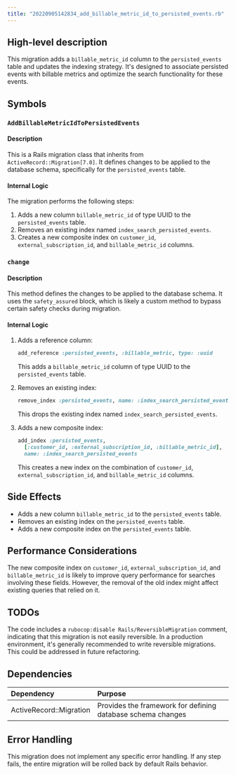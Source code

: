 ```yaml
---
title: "20220905142834_add_billable_metric_id_to_persisted_events.rb"
---
```


## High-level description
This migration adds a `billable_metric_id` column to the `persisted_events` table and updates the indexing strategy. It's designed to associate persisted events with billable metrics and optimize the search functionality for these events.

## Symbols

### `AddBillableMetricIdToPersistedEvents`
#### Description
This is a Rails migration class that inherits from `ActiveRecord::Migration[7.0]`. It defines changes to be applied to the database schema, specifically for the `persisted_events` table.

#### Internal Logic
The migration performs the following steps:
1. Adds a new column `billable_metric_id` of type UUID to the `persisted_events` table.
2. Removes an existing index named `index_search_persisted_events`.
3. Creates a new composite index on `customer_id`, `external_subscription_id`, and `billable_metric_id` columns.

### `change`
#### Description
This method defines the changes to be applied to the database schema. It uses the `safety_assured` block, which is likely a custom method to bypass certain safety checks during migration.

#### Internal Logic
1. Adds a reference column:
   ```ruby
   add_reference :persisted_events, :billable_metric, type: :uuid
   ```
   This adds a `billable_metric_id` column of type UUID to the `persisted_events` table.

2. Removes an existing index:
   ```ruby
   remove_index :persisted_events, name: :index_search_persisted_events
   ```
   This drops the existing index named `index_search_persisted_events`.

3. Adds a new composite index:
   ```ruby
   add_index :persisted_events,
     [:customer_id, :external_subscription_id, :billable_metric_id],
     name: :index_search_persisted_events
   ```
   This creates a new index on the combination of `customer_id`, `external_subscription_id`, and `billable_metric_id` columns.

## Side Effects
- Adds a new column `billable_metric_id` to the `persisted_events` table.
- Removes an existing index on the `persisted_events` table.
- Adds a new composite index on the `persisted_events` table.

## Performance Considerations
The new composite index on `customer_id`, `external_subscription_id`, and `billable_metric_id` is likely to improve query performance for searches involving these fields. However, the removal of the old index might affect existing queries that relied on it.

## TODOs
The code includes a `rubocop:disable Rails/ReversibleMigration` comment, indicating that this migration is not easily reversible. In a production environment, it's generally recommended to write reversible migrations. This could be addressed in future refactoring.

## Dependencies
| Dependency | Purpose |
|:-----------|:--------|
| ActiveRecord::Migration | Provides the framework for defining database schema changes |

## Error Handling
This migration does not implement any specific error handling. If any step fails, the entire migration will be rolled back by default Rails behavior.